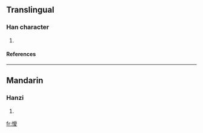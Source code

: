 ==Translingual==
===Han character===
{{Han char|rn=61|rad=心|as=13|sn=16|four=|canj=心月月水 (PBBE)}}
# {{defn|Han|sort=心13}}
====References====
{{Han ref|kx=0406.141|hdz=42362.040|uh=61D3|ud=25043}}

----
==Mandarin==
===Hanzi===
{{cmn-hanzi|pin=[[ài]] ([[ai4]])|wg=ai<sup>4</sup>}}
# {{defn|Mandarin}}

[[fr:懓]]
